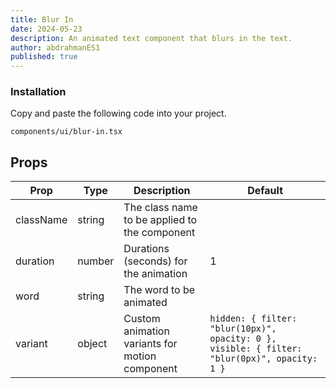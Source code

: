 ```yaml
---
title: Blur In
date: 2024-05-23
description: An animated text component that blurs in the text.
author: abdrahmanES1
published: true
---
```


<ComponentPreview name="blur-in-demo" />

<Steps>

### Installation

Copy and paste the following code into your project.

```text
components/ui/blur-in.tsx
```

<ComponentSource name="blur-in" />

</Steps>

## Props

| Prop      | Type   | Description                                    | Default                                                                                      |
| --------- | ------ | ---------------------------------------------- | -------------------------------------------------------------------------------------------- |
| className | string | The class name to be applied to the component  |                                                                                              |
| duration  | number | Durations (seconds) for the animation          | 1                                                                                            |
| word      | string | The word to be animated                        |                                                                                              |
| variant   | object | Custom animation variants for motion component | `hidden: { filter: "blur(10px)", opacity: 0 }, visible: { filter: "blur(0px)", opacity: 1 }` |
